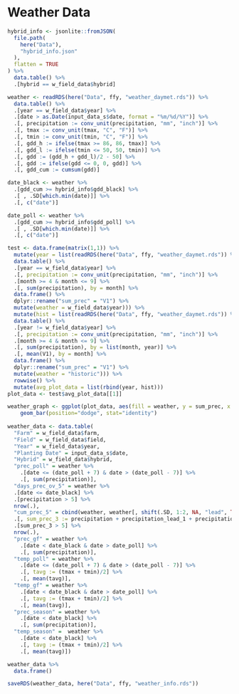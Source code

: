 
# Weather Data
```r
hybrid_info <- jsonlite::fromJSON(
  file.path(
    here("Data"),
    "hybrid_info.json"
  ),
  flatten = TRUE
) %>%
  data.table() %>%
  .[hybrid == w_field_data$hybrid]
```

```r
weather <- readRDS(here("Data", ffy, "weather_daymet.rds")) %>%
  data.table() %>%
  .[year == w_field_data$year] %>% 
  .[date > as.Date(input_data_s$date, format = "%m/%d/%Y")] %>%
  .[, precipitation := conv_unit(precipitation, "mm", "inch")] %>%
  .[, tmax := conv_unit(tmax, "C", "F")] %>%
  .[, tmin := conv_unit(tmin, "C", "F")] %>%
  .[, gdd_h := ifelse(tmax >= 86, 86, tmax)] %>%
  .[, gdd_l := ifelse(tmin <= 50, 50, tmin)] %>%
  .[, gdd := (gdd_h + gdd_l)/2 - 50] %>%
  .[, gdd := ifelse(gdd <= 0, 0, gdd)] %>%
  .[, gdd_cum := cumsum(gdd)] 

date_black <- weather %>%
  .[gdd_cum >= hybrid_info$gdd_black] %>%
  .[ , .SD[which.min(date)]] %>%
  .[, c("date")]

date_poll <- weather %>%
  .[gdd_cum >= hybrid_info$gdd_poll] %>%
  .[ , .SD[which.min(date)]] %>%
  .[, c("date")]

test <- data.frame(matrix(1,1)) %>%
  mutate(year = list(readRDS(here("Data", ffy, "weather_daymet.rds")) %>%
  data.table() %>%
  .[year == w_field_data$year] %>% 
  .[, precipitation := conv_unit(precipitation, "mm", "inch")] %>%
  .[month >= 4 & month <= 9] %>%
  .[, sum(precipitation), by = month] %>%
  data.frame() %>%
  dplyr::rename("sum_prec" = "V1") %>%
  mutate(weather = w_field_data$year))) %>%
  mutate(hist = list(readRDS(here("Data", ffy, "weather_daymet.rds")) %>%
  data.table() %>%
  .[year != w_field_data$year] %>% 
  .[, precipitation := conv_unit(precipitation, "mm", "inch")] %>%
  .[month >= 4 & month <= 9] %>%
  .[, sum(precipitation), by = list(month, year)] %>%
  .[, mean(V1), by = month] %>%
  data.frame() %>%
  dplyr::rename("sum_prec" = "V1") %>%
  mutate(weather = "historic"))) %>%
  rowwise() %>%
  mutate(avg_plot_data = list(rbind(year, hist)))
plot_data <- test$avg_plot_data[[1]]

weather_graph <- ggplot(plot_data, aes(fill = weather, y = sum_prec, x = month)) + 
    geom_bar(position="dodge", stat="identity")
 
weather_data <- data.table(
  "Farm" = w_field_data$farm, 
  "Field" = w_field_data$field,
  "Year" = w_field_data$year,
  "Planting Date" = input_data_s$date,
  "Hybrid" = w_field_data$hybrid,
  "prec_poll" = weather %>% 
    .[date <= (date_poll + 7) & date > (date_poll - 7)] %>%
    .[, sum(precipitation)],
  "days_prec_ov_5" = weather %>%
  .[date <= date_black] %>%
  .[precipitation > 5] %>%
  nrow(.),
  "cum_prec_5" = cbind(weather, weather[, shift(.SD, 1:2, NA, "lead", TRUE), .SDcols=4]) %>%
  .[, sum_prec_3 := precipitation + precipitation_lead_1 + precipitation_lead_2] %>%
  .[sum_prec_3 > 5] %>%
  nrow(.),
  "prec_gf" = weather %>% 
    .[date < date_black & date > date_poll] %>%
    .[, sum(precipitation)],
  "temp_poll" = weather %>% 
    .[date <= (date_poll + 7) & date > (date_poll - 7)] %>%
    .[, tavg := (tmax + tmin)/2] %>%
    .[, mean(tavg)],
  "temp_gf" = weather %>% 
    .[date < date_black & date > date_poll] %>%
    .[, tavg := (tmax + tmin)/2] %>%
    .[, mean(tavg)],
  "prec_season" = weather %>% 
    .[date < date_black] %>%
    .[, sum(precipitation)],
  "temp_season" =  weather %>% 
    .[date < date_black] %>%
    .[, tavg := (tmax + tmin)/2] %>%
    .[, mean(tavg)]) 

```

```r
weather_data %>%
  data.frame()

saveRDS(weather_data, here("Data", ffy, "weather_info.rds"))
```
